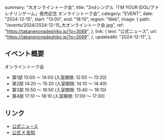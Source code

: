   summary: "大オンライントーク会",
  title: "2ndシングル「IʼM YOUR IDOL/アドレナリンゲーム」発売記念 オンライントーク会",
  category: "EVENT",
  date: "2024-12-15",
  start: "13:00",
  end: "18:10",
  region: "Web",
  image: {
    path: "/events/2024/2024-12-15_大オンライントーク会.jpg",
    ref: "https://takanenonadeshiko.jp/?p=3069",
  },
  link: {
    text: "公式ニュース",
    url: "https://takanenonadeshiko.jp/?p=3069",
  },
  updatedAt: "2024-12-11",
};

## イベント概要

オンライントーク会

- 第1部 13:00 〜 14:00 (入室期限: 12:50 〜 13:20)
- 第2部 14:20 〜 15:20 (入室期限: 14:10 〜 14:40)
- 第3部 15:50 〜 16:50 (入室期限: 15:40 〜 16:10)
- 第4部 17:10 〜 18:10 (入室期限: 17:00 〜 17:30)

## リンク

- [公式ニュース](https://takanenonadeshiko.jp/?p=3069)
- [公式 X 告知](https://x.com/takanenofficial/status/1866459850659795337)
